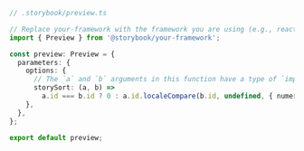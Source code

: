 ```ts
// .storybook/preview.ts

// Replace your-framework with the framework you are using (e.g., react, vue3)
import { Preview } from '@storybook/your-framework';

const preview: Preview = {
  parameters: {
    options: {
      // The `a` and `b` arguments in this function have a type of `import('@storybook/core/types').IndexEntry`. Remember that the function is executed in a JavaScript environment, so use JSDoc for IntelliSense to introspect it.
      storySort: (a, b) =>
        a.id === b.id ? 0 : a.id.localeCompare(b.id, undefined, { numeric: true }),
    },
  },
};

export default preview;
```
